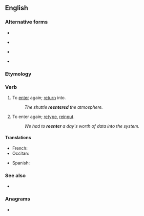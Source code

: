 {{also|reënter|re-enter}}

==English==

===Alternative forms===
* {{l|en|re-enter}}
* {{l|en|re-entre}} {{qualifier|archaic}}
* {{l|en|reentre}} {{qualifier|archaic}}
* {{l|en|reënter}}

===Etymology===
{{prefix|en|re|enter}}

===Verb===
{{en-verb}}

# {{lb|en|transitive}} To [[enter]] again; [[return]] into.
#: ''The shuttle '''reentered''' the atmosphere.''
# {{lb|en|transitive|computing}} To enter again; [[retype]], [[reinput]].
#: ''We had to '''reenter''' a day's worth of data into the system.''

====Translations====
{{trans-top|to enter again}}
* French: {{t+|fr|rentrer}}
* Occitan: {{t|oc|rintrar}}
{{trans-mid}}
* Spanish: {{t+|es|reingresar}}
{{trans-bottom}}

{{trans-top|(computing) to enter again}}
{{trans-mid}}
{{trans-bottom}}

===See also===
* {{l|en|reentry}}

===Anagrams===
* {{l|en|terrene}}